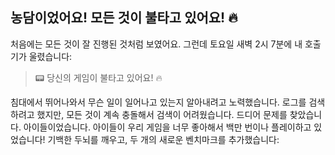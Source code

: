## 농담이었어요! 모든 것이 불타고 있어요! 🔥

처음에는 모든 것이 잘 진행된 것처럼 보였어요.
그런데 토요일 새벽 2시 7분에 내 호출기가 울렸습니다:

> 📟 당신의 게임이 불타고 있어요! 🔥

침대에서 뛰어나와서 무슨 일이 일어나고 있는지 알아내려고 노력했습니다.
로그를 검색하려고 했지만, 모든 것이 계속 충돌해서 검색이 어려웠습니다.
드디어 문제를 찾았습니다. 아이들이었습니다. 아이들이 우리 게임을 너무 좋아해서 백만 번이나 플레이하고 있었습니다!
기백한 두뇌를 깨우고, 두 개의 새로운 벤치마크를 추가했습니다: